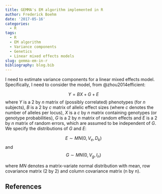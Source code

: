 ```yaml
---
title: GEMMA's EM algorithm implemented in R
author: Frederick Boehm
date: '2017-05-16'
categories:
  - R
tags:
  - R
  - EM algorithm
  - Variance components
  - Genetics
  - Linear mixed effects models
slug: gemma-em-in-r
bibliography: blog.bib
---
```


I need to estimate variance components for a linear mixed effects model. Specifically, I need to consider the model, from @zhou2014efficient: 

$$Y = BX + G + E$$ 
where $Y$ is a $2$ by $n$ matrix of (possibly correlated) phenotypes (for $n$ subjects), $B$ is a $2$ by $c$ matrix of allelic effect sizes (where $c$ denotes the number of alleles per locus), $X$ is a $c$ by $n$ matrix containing genotypes (or genotype probabilities), $G$ is a $2$ by $n$ matrix of random effects and $E$ is a $2$ by $n$ matrix of random errors, which are assumed to be independent of $G$. We specify the distributions of $G$ and $E$:

$$E \sim MN(0, V_e, D_k)$$ and $$G \sim MN(0, V_g, I_n)$$

where $MN$ denotes a matrix-variate normal distribution with mean, row covariance matrix (2 by 2) and column covariance matrix (n by n).


## References

